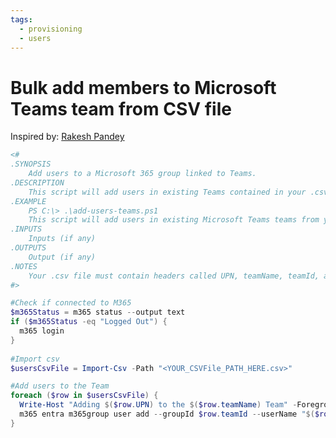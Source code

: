 ```yaml
---
tags:
  - provisioning
  - users
---
```



# Bulk add members to Microsoft Teams team from CSV file

Inspired by: [Rakesh Pandey](https://www.flexmind.co/blog/how-to-add-bulk-users-from-csv-file-to-ms-teams-using-powershell/)

<Tabs>
  <TabItem value="PowerShell">

  ```powershell
  <#
  .SYNOPSIS
      Add users to a Microsoft 365 group linked to Teams.
  .DESCRIPTION
      This script will add users in existing Teams contained in your .csv file.
  .EXAMPLE
      PS C:\> .\add-users-teams.ps1
      This script will add users in existing Microsoft Teams teams from your .csv file
  .INPUTS
      Inputs (if any)
  .OUTPUTS
      Output (if any)
  .NOTES
      Your .csv file must contain headers called UPN, teamName, teamId, and role. If you change those headers then make sure to amend the script.
  #>

  #Check if connected to M365
  $m365Status = m365 status --output text
  if ($m365Status -eq "Logged Out") {
    m365 login
  }
      
  #Import csv
  $usersCsvFile = Import-Csv -Path "<YOUR_CSVFile_PATH_HERE.csv>"

  #Add users to the Team
  foreach ($row in $usersCsvFile) {
    Write-Host "Adding $($row.UPN) to the $($row.teamName) Team" -ForegroundColor Magenta
    m365 entra m365group user add --groupId $row.teamId --userName "$($row.UPN)" --role $row.role
  }
  ```

  </TabItem>
</Tabs>

